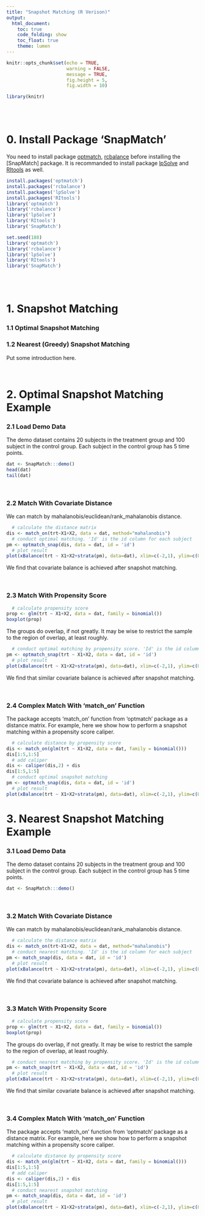 ```yaml
---
title: "Snapshot Matching (R Verison)"
output: 
  html_document:
    toc: true
    code_folding: show
    toc_float: true
    theme: lumen
---
```


```r
knitr::opts_chunk$set(echo = TRUE,
                      warning = FALSE,
                      message = TRUE,
                      fig.height = 5,
                      fig.width = 10)

library(knitr)

```
<br><br>

# 0. Install Package 'SnapMatch'
You need to install package [optmatch](https://CRAN.R-project.org/package=optmatch), [rcbalance](https://CRAN.R-project.org/package=rcbalance) before installing the  [SnapMatch] package. It is recommanded to install package [lpSolve](https://CRAN.R-project.org/package=lpSolve) and [RItools](https://CRAN.R-project.org/package=RItools) as well. 
```r
install.packages('optmatch')
install.packages('rcbalance')
install.packages('lpSolve')
install.packages('RItools')
library('optmatch')
library('rcbalance')
library('lpSolve')
library('RItools')
library('SnapMatch')
```
```r
set.seed(188)
library('optmatch')
library('rcbalance')
library('lpSolve')
library('RItools')
library('SnapMatch')
```

<br><br>

# 1. Snapshot Matching
### 1.1 Optimal Snapshot Matching

### 1.2 Nearest (Greedy) Snapshot Matching

Put some introduction here. 

<br>

# 2. Optimal Snapshot Matching Example
### 2.1 Load Demo Data
The demo dataset contains 20 subjects in the treatment group and 100 subject in the control group. Each subject in the control group has 5 time points. 
```r
dat <- SnapMatch:::demo()
head(dat)
tail(dat)
```
<br>

### 2.2 Match With Covariate Distance
We can match by mahalanobis/euclidean/rank_mahalanobis distance. 
```r
  # calculate the distance matrix
dis <- match_on(trt~X1+X2, data = dat, method="mahalanobis")
  # conduct optimal matching. 'Id' is the id column for each subject
pm <- optmatch_snap(dis, data = dat, id = 'id')
  # plot result
plot(xBalance(trt ~ X1+X2+strata(pm), data=dat), xlim=c(-2,1), ylim=c(0,3))
```

We find that covariate balance is achieved after snapshot matching. 

<br>

### 2.3 Match With Propensity Score
```r
  # calculate propensity score
prop <- glm(trt ~ X1+X2, data = dat, family = binomial())
boxplot(prop)
```

The groups do overlap, if not greatly. It may be wise to restrict the sample to the region of overlap, at least roughly. 

```r
  # conduct optimal matching by propensity score. 'Id' is the id column for each subject
pm <- optmatch_snap(trt ~ X1+X2, data = dat, id = 'id')
  # plot result
plot(xBalance(trt ~ X1+X2+strata(pm), data=dat), xlim=c(-2,1), ylim=c(0,3))
```

We find that similar covariate balance is achieved after snapshot matching. 

<br>

### 2.4 Complex Match With 'match_on' Function
The package accepts 'match_on' function from 'optmatch' package as a distance matrix. For example, here we show how to perform a snapshot matching within a propensity score caliper.
```r
  # calculate distance by propensity score
dis <- match_on(glm(trt ~ X1+X2, data = dat, family = binomial()))
dis[1:5,1:5]
  # add caliper
dis <- caliper(dis,2) + dis
dis[1:5,1:5]
  # conduct optimal snapshot matching
pm <- optmatch_snap(dis, data = dat, id = 'id')
  # plot result
plot(xBalance(trt ~ X1+X2+strata(pm), data=dat), xlim=c(-2,1), ylim=c(0,3))
```

# 3. Nearest Snapshot Matching Example
### 3.1 Load Demo Data
The demo dataset contains 20 subjects in the treatment group and 100 subject in the control group. Each subject in the control group has 5 time points. 
```r
dat <- SnapMatch:::demo()
```
<br>

### 3.2 Match With Covariate Distance
We can match by mahalanobis/euclidean/rank_mahalanobis distance. 
```r
  # calculate the distance matrix
dis <- match_on(trt~X1+X2, data = dat, method="mahalanobis")
  # conduct nearest matching. 'Id' is the id column for each subject
pm <- match_snap(dis, data = dat, id = 'id')
  # plot result
plot(xBalance(trt ~ X1+X2+strata(pm), data=dat), xlim=c(-2,1), ylim=c(0,3))
```

We find that covariate balance is achieved after snapshot matching. 

<br>

### 3.3 Match With Propensity Score
```r
  # calculate propensity score
prop <- glm(trt ~ X1+X2, data = dat, family = binomial())
boxplot(prop)
```

The groups do overlap, if not greatly. It may be wise to restrict the sample to the region of overlap, at least roughly. 

```r
  # conduct nearest matching by propensity score. 'Id' is the id column for each subject
pm <- match_snap(trt ~ X1+X2, data = dat, id = 'id')
  # plot result
plot(xBalance(trt ~ X1+X2+strata(pm), data=dat), xlim=c(-2,1), ylim=c(0,3))
```

We find that similar covariate balance is achieved after snapshot matching. 

<br>

### 3.4 Complex Match With 'match_on' Function
The package accepts 'match_on' function from 'optmatch' package as a distance matrix. For example, here we show how to perform a snapshot matching within a propensity score caliper.
```r
  # calculate distance by propensity score
dis <- match_on(glm(trt ~ X1+X2, data = dat, family = binomial()))
dis[1:5,1:5]
  # add caliper
dis <- caliper(dis,2) + dis
dis[1:5,1:5]
  # conduct nearest snapshot matching
pm <- match_snap(dis, data = dat, id = 'id')
  # plot result
plot(xBalance(trt ~ X1+X2+strata(pm), data=dat), xlim=c(-2,1), ylim=c(0,3))
```

<!-- # 4. Error -->
<!-- ### 4.1 Too small 'caliper' -->
<!-- When the 'caliper' is too small, there might not enough pairs to match -->
<!-- ```{r} -->
<!--   # calculate distance by propensity score -->
<!-- dis <- match_on(glm(trt ~ X1+X2, data = dat, family = binomial())) -->
<!-- dis[1:5,1:5] -->
<!--   # add a very small caliper -->
<!-- dis <- caliper(dis,0.001) + dis -->
<!-- dis[1:5,1:5] -->
<!--   # conduct nearest snapshot matching -->
<!-- pm <- optmatch_snap(dis, data = dat, id = 'id') -->
<!-- pm -->
<!-- ``` -->
